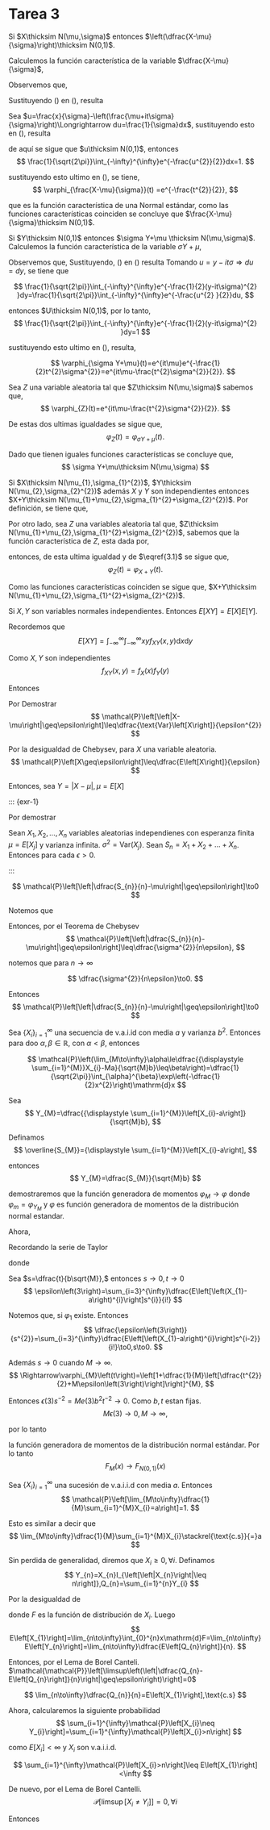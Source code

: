 # Tarea 3

::: {exr-1}
Si $X\thicksim N(\mu,\sigma)$ entonces $\left(\dfrac{X-\mu}{\sigma}\right)\thicksim N(0,1)$.
::: 
Calculemos la función característica de la variable $\dfrac{X-\mu}{\sigma}$, 
\begin{eqnarray}\label{1.1}
\varphi_{\frac{X-\mu}{\sigma}}(t) & = & E\left[e^{it\left(\frac{X-\mu}{\sigma}\right)}\right]\nonumber\\
& = & E\left[e^{\left(\frac{itX}{\sigma}-\frac{it\mu}{\sigma}\right)}\right]\nonumber\\
& = & e^{-\frac{it\mu}{\sigma}}E\left[e^{\left(\frac{itX}{\sigma}\right)}\right]\nonumber\\
& = & e^{-\frac{it\mu}{\sigma}}\int_{-\infty}^{\infty}e^{\frac{itx}{\sigma}}\frac{1}{\sigma\sqrt{2\pi}}e^{-\frac{(x-\mu)^{2}}{2\sigma^{2}}}dx\nonumber\\
& = & e^{-\frac{it\mu}{\sigma}}\frac{1}{\sigma\sqrt{2\pi}}\int_{-\infty}^{\infty}e^{\frac{itx}{\sigma}}e^{-\frac{(x-\mu)^{2}}{2\sigma^{2}}}dx\nonumber\\
& = & e^{-\frac{it\mu}{\sigma}}\frac{1}{\sigma\sqrt{2\pi}}\int_{-\infty}^{\infty}e^{\frac{itx}{\sigma}-\frac{(x-\mu)^{2}}{2\sigma^{2}}}dx\nonumber\\
& = & e^{-\frac{it\mu}{\sigma}}\frac{1}{\sigma\sqrt{2\pi}}\int_{-\infty}^{\infty}e^{-\frac{1}{2}\frac{(x-\mu)^{2}-2itx\sigma}{\sigma^{2}}}dx
\end{eqnarray}

Observemos que, 
\begin{eqnarray}\label{1.2}
\frac{(x-\mu)^{2}-2itx\sigma}{\sigma^{2}} & = & \frac{x^{2}-2x\mu+\mu^{2}-2itx\sigma}{\sigma^{2}}\nonumber\\
& = & \frac{x^{2}}{\sigma^{2}}-\frac{2x\mu}{\sigma^{2}}+\frac{\mu^{2}}{\sigma^{2}}-\frac{2itx\sigma}{\sigma^{2}}\nonumber\\
& = & \frac{x^{2}}{\sigma^{2}}-\frac{2x}{\sigma}\left(\frac{\mu+it\sigma}{\sigma^{2}}\right)+\frac{\mu^{2}}{\sigma^{2}}\nonumber\\
& = & \left(\frac{x}{\sigma}-\left(\frac{\mu+it\sigma}{\sigma}\right)\right)^{2}-\left(\frac{\mu+it\sigma}{\sigma}\right)^{2}+\frac{\mu^{2}}{\sigma^{2}}\nonumber\\
& = & \left(\frac{x}{\sigma}-\left(\frac{\mu+it\sigma}{\sigma}\right)\right)^{2}-\frac{2 it\sigma\mu}{\sigma^{2}}-\frac{(it\sigma)^{2}}{\sigma^{2}}\nonumber\\
& = & \left(\frac{x}{\sigma}-\left(\frac{\mu+it\sigma}{\sigma}\right)\right)^{2}-\frac{2 it\mu}{\sigma}+t^{2}.
\end{eqnarray}

Sustituyendo (\ref{1.2}) en (\ref{1.1}), resulta

\begin{eqnarray}\label{1.3}
\varphi_{\frac{X-\mu}{\sigma}}(t) & = & e^{-\frac{it\mu}{\sigma}}\frac{1}{\sigma\sqrt{2\pi}}\int_{-\infty}^{\infty}e^{-\frac{1}{2}\left[\left(\frac{x}{\sigma}-\left(\frac{\mu+it\sigma}{\sigma}\right)\right)^{2}-\frac{2 it\mu}{\sigma}+t^{2}\right]}dx\nonumber\\
& = & e^{-\frac{it\mu}{\sigma}}e^{\frac{it\mu}{\sigma}-\frac{t^{2}}{2}}\frac{1}{\sigma\sqrt{2\pi}}\int_{-\infty}^{\infty}e^{-\frac{1}{2}\left(\frac{x}{\sigma}-\left(\frac{\mu+it\sigma}{\sigma}\right)\right)^{2}}dx\nonumber\\
& = & e^{-\frac{t^{2}}{2}}\frac{1}{\sigma\sqrt{2\pi}}\int_{-\infty}^{\infty}e^{-\frac{1}{2}\left(\frac{x}{\sigma}-\left(\frac{\mu+it\sigma}{\sigma}\right)\right)^{2}}dx
\end{eqnarray}


Sea $u=\frac{x}{\sigma}-\left(\frac{\mu+it\sigma}{\sigma}\right)\Longrightarrow du=\frac{1}{\sigma}dx$, sustituyendo esto en (\ref{1.3}), resulta

\begin{equation}\label{1.4}
\varphi_{\frac{X-\mu}{\sigma}}(t) = e^{-\frac{t^{2}}{2}}\frac{1}{\sqrt{2\pi}}\int_{-\infty}^{\infty}e^{-\frac{u^{2}}{2}}du
\end{equation}

de aquí se sigue que $u\thicksim N(0,1)$, entonces 
$$
\frac{1}{\sqrt{2\pi}}\int_{-\infty}^{\infty}e^{-\frac{u^{2}}{2}}dx=1.
$$

sustituyendo esto ultimo en (\ref{1.4}), se tiene, 
$$
\varphi_{\frac{X-\mu}{\sigma}}(t) =e^{-\frac{t^{2}}{2}},
$$

que es la función característica de una Normal estándar, como las funciones características coinciden se concluye que $\frac{X-\mu}{\sigma}\thicksim N(0,1)$.

::: {exr-1}
Si $Y\thicksim N(0,1)$ entonces $\sigma Y+\mu \thicksim N(\mu,\sigma)$. Calculemos la función característica de la variable $\sigma Y+\mu$, 
::: 

\begin{eqnarray}\label{2.1}
\varphi_{\sigma Y+\mu}(t) & = & E\left[e^{it(\sigma Y+\mu)}\right]\nonumber\\
& = & E\left[e^{it\sigma Y+it\mu}\right]\nonumber\\
& = & e^{it\mu}E\left[e^{it\sigma Y}\right]\nonumber\\
& = & e^{it\mu}\int_{-\infty}^{\infty}e^{it\sigma y}\frac{1}{\sqrt{2\pi}}e^{\frac{-y^{2}}{2}}dy\nonumber\\
& = & e^{it\mu}\frac{1}{\sqrt{2\pi}}\int_{-\infty}^{\infty}e^{-\frac{1}{2}(y^{2}-2yit\sigma) }dy.
\end{eqnarray} Observemos que, \begin{eqnarray}\label{2.2}
y^{2}-2yit\sigma & = & (y-it\sigma)^{2}-(it\sigma)^{2}\nonumber\\
& = & (y-it\sigma)^{2}+t^{2}\sigma^{2}.
\end{eqnarray} Sustituyendo, (\ref{2.2}) en (\ref{2.1}) resulta \begin{eqnarray}\label{2.3}
\varphi_{\sigma Y+\mu}(t) & = & e^{it\mu}\frac{1}{\sqrt{2\pi}}\int_{-\infty}^{\infty}e^{-\frac{1}{2}((y-it\sigma)^{2}+t^{2}\sigma^{2}) }dy\nonumber\\
& = & e^{it\mu}e^{-\frac{1}{2}t^{2}\sigma^{2}}\frac{1}{\sqrt{2\pi}}\int_{-\infty}^{\infty}e^{-\frac{1}{2}(y-it\sigma)^{2} }dy
\end{eqnarray} Tomando $u=y-it\sigma\Longrightarrow du=dy$, se tiene que 

$$
\frac{1}{\sqrt{2\pi}}\int_{-\infty}^{\infty}e^{-\frac{1}{2}(y-it\sigma)^{2} }dy=\frac{1}{\sqrt{2\pi}}\int_{-\infty}^{\infty}e^{-\frac{u^{2} }{2}}du,
$$

entonces $U\thicksim N(0,1)$, por lo tanto, 
$$
\frac{1}{\sqrt{2\pi}}\int_{-\infty}^{\infty}e^{-\frac{1}{2}(y-it\sigma)^{2} }dy=1
$$

sustituyendo esto ultimo en (\ref{2.3}), resulta,

$$ \varphi_{\sigma Y+\mu}(t)=e^{it\mu}e^{-\frac{1}{2}t^{2}\sigma^{2}}=e^{it\mu-\frac{t^{2}\sigma^{2}}{2}}.
$$

Sea $Z$ una variable aleatoria tal que $Z\thicksim N(\mu,\sigma)$ sabemos que, 
$$ 
\varphi_{Z}(t)=e^{it\mu-\frac{t^{2}\sigma^{2}}{2}}.
$$

De estas dos ultimas igualdades se sigue que, 
$$
 \varphi_{Z}(t)=\varphi_{\sigma Y+\mu}(t).
$$

Dado que tienen iguales funciones características se concluye que, 
$$
\sigma Y+\mu\thicksim N(\mu,\sigma)
$$

::: {exr-1}

Si $X\thicksim N(\mu_{1},\sigma_{1}^{2})$, $Y\thicksim N(\mu_{2},\sigma_{2}^{2})$ además $X$ y $Y$ son independientes entonces $X+Y\thicksim N(\mu_{1}+\mu_{2},\sigma_{1}^{2}+\sigma_{2}^{2})$. Por definición, se tiene que,
:::
\begin{eqnarray}\label{eq:3.1}
\varphi_{X+Y}(t) & = & E[e^{it(X+Y)}]\nonumber\\
& = & E[e^{itX}e^{itY}]\text{ por ser independientes, del ejercicio 4}\nonumber\\
& = & E[e^{itX}]E[e^{itY}]\nonumber\\
& = &  \varphi_{X}(t) \varphi_{Y}(t).
\end{eqnarray}

Por otro lado, sea $Z$ una variables aleatoria tal que, $Z\thicksim N(\mu_{1}+\mu_{2},\sigma_{1}^{2}+\sigma_{2}^{2})$, sabemos que la función característica de $Z$, esta dada por,

\begin{align*}
\varphi_{Z}(t) & = & e^{it(\mu_{1}+\mu_{2})-\frac{t^{2}}{2}(\sigma_{1}^{2}+\sigma_{2}^{2})}\nonumber\\
& = & e^{it\mu_{1}-\frac{t^{2}\sigma_{1}^{2}}{2}+it\mu_{2}-\frac{t^{2}\sigma_{2}^{2}}{2}}\nonumber\\
& = & e^{it\mu_{1}-\frac{t^{2}\sigma_{1}^{2}}{2}}e^{it\mu_{2}-\frac{t^{2}\sigma_{2}^{2}}{2}}\\
& = &  \varphi_{X}(t) \varphi_{Y}(t),
\end{align*}

entonces, de esta ultima igualdad y de $\eqref{3.1}$ se sigue que, 
$$
\varphi_{Z}(t)= \varphi_{X+Y}(t).
$$

Como las funciones características coinciden se sigue que, $X+Y\thicksim N(\mu_{1}+\mu_{2},\sigma_{1}^{2}+\sigma_{2}^{2})$.

::: {exr-1}
Si $X,Y$ son variables normales independientes. Entonces $E\left[XY\right]=E\left[X\right]E\left[Y\right]$. 
:::

Recordemos que 
$$
E\left[XY\right]=\int_{-\infty}^{\infty}\int_{-\infty}^{\infty}xyf_{XY}\left(x,y\right)\mathrm{d}x\mathrm{d}y
$$

Como $X,Y$ son independientes 
$$
f_{XY}\left(x,y\right)=f_{X}\left(x\right)f_{Y}\left(y\right)
$$

Entonces 

\begin{align*}
E\left[XY\right] & =\int_{-\infty}^{\infty}\int_{-\infty}^{\infty}xyf_{XY}\left(x,y\right)\mathrm{d}x\mathrm{d}y\\
 & =\int_{-\infty}^{\infty}\int_{-\infty}^{\infty}xyf_{X}\left(x\right)f_{y}\left(y\right)\mathrm{d}x\mathrm{d}y\\
 & =\left[\int_{-\infty}^{\infty}xf_{X}\left(x\right)\mathrm{d}x\right]\left[\int_{-\infty}^{\infty}yf_{y}\left(y\right)\mathrm{d}y\right]\\
 & =E\left[X\right]E\left[Y\right]
\end{align*}

::: {exr-1}
Por Demostrar
$$
\mathcal{P}\left[\left|X-\mu\right|\geq\epsilon\right]\leq\dfrac{\text{Var}\left[X\right]}{\epsilon^{2}}
$$

::: 
Por la desigualdad de Chebysev, para $X$ una variable aleatoria.
$$
\mathcal{P}\left[X\geq\epsilon\right]\leq\dfrac{E\left[X\right]}{\epsilon}
$$

Entonces, sea $Y=\left|X-\mu\right|,\mu=E\left[X\right]$

\begin{align*}
\mathcal{P}\left[\left|X-\mu\right|\geq\epsilon\right] & =\mathcal{P}\left[\left|X-\mu\right|^{2}\geq\epsilon^{2}\right]\\
 & \leq\dfrac{E\left[\left(X-\mu\right)^{2}\right]}{\epsilon^{2}}=\dfrac{\text{Var}\left[X\right]}{\epsilon^{2}}
\end{align*}
::: {exr-1}

Por demostrar 

Sean $X_{1},X_{2},\ldots,X_{n}$ variables aleatorias independienes
con esperanza finita $\mu=E\left[X_{j}\right]$ y varianza infinita.
$\sigma^{2}=\text{Var}\left(X_{j}\right)$. Sean $S_{n}=X_{1}+X_{2}+\ldots+X_{n}$.
Entonces para cada $\epsilon>0$. 

:::


$$
\mathcal{P}\left[\left|\dfrac{S_{n}}{n}-\mu\right|\geq\epsilon\right]\to0
$$

Notemos que 
\begin{align*}
\text{Var}\left[\dfrac{S_{n}}{n}-\mu\right] & =\dfrac{1}{n^{2}}\text{Var}\left(S_{n}\right)=\dfrac{1}{n^{2}}\sum_{i=1}^{n}\text{Var}\left(X_{i}\right)\\
 & =\dfrac{\sigma^{2}}{n}
\end{align*}

Entonces, por el Teorema de Chebysev
$$
\mathcal{P}\left[\left|\dfrac{S_{n}}{n}-\mu\right|\geq\epsilon\right]\leq\dfrac{\sigma^{2}}{n\epsilon},
$$

notemos que para $n\to\infty$ 

$$
\dfrac{\sigma^{2}}{n\epsilon}\to0.
$$

Entonces 
$$
\mathcal{P}\left[\left|\dfrac{S_{n}}{n}-\mu\right|\geq\epsilon\right]\to0
$$


::: {exr-1}
Sea $\left\{ X_{i}\right\} _{i=1}^{\infty}$ una secuencia de v.a.i.id
con media $a$ y varianza $b^{2}$. Entonces para doo $\alpha,\beta\in\mathbb{R}$,
con $\alpha<\beta$, entonces 

$$
\mathcal{P}\left(\lim_{M\to\infty}\alpha\le\dfrac{{\displaystyle \sum_{i=1}^{M}}X_{i}-Ma}{\sqrt{M}b}\leq\beta\right)=\dfrac{1}{\sqrt{2\pi}}\int_{\alpha}^{\beta}\exp\left(-\dfrac{1}{2}x^{2}\right)\mathrm{d}x
$$

:::

Sea 
$$
Y_{M}=\dfrac{{\displaystyle \sum_{i=1}^{M}}\left[X_{i}-a\right]}{\sqrt{M}b},
$$

Definamos 
$$
\overline{S_{M}}={\displaystyle \sum_{i=1}^{M}}\left[X_{i}-a\right],
$$

entonces 
$$
Y_{M}=\dfrac{S_{M}}{\sqrt{M}b}
$$

demostraremos que la función generadora de momentos $\varphi_{M}\to\varphi$
donde $\varphi_{m}=\varphi_{Y_{M}}$ y $\varphi$ es función generadora
de momentos de la distribución normal estandar. 

Ahora, 
\begin{align*}
\varphi_{M}\left(t\right) & =E\left[\exp\left(t\dfrac{S_{M}}{\sqrt{Mb}}\right)\right]\\
 & =\varphi_{SM}\left(\dfrac{t}{\sqrt{M}b}\right)\\
X_{i}\text{ v.a.i.i.d}\Rightarrow & =\left[\varphi_{\left(X_{1}-a\right)}\left(\dfrac{t}{\sqrt{M}b}\right)\right]^{M}\\
 & =\left[E\left[\exp\left(\dfrac{t}{b\sqrt{M}}\left(X_{1}-a\right)\right)\right]\right]
\end{align*}

Recordando la serie de Taylor 
\begin{align*}
\varphi_{M}\left(t\right) & =\left[\sum_{i=0}^{\infty}\dfrac{E\left[\left(\dfrac{t}{b\sqrt{M}}\left(X_{1}-a\right)\right)^{i}\right]}{i!}\right]^{M}\\
 & =\left[1+\dfrac{1}{2}\left(\dfrac{t}{b\sqrt{M}}\right)^{2}E\left[\left(X_{1}-a\right)^{2}\right]+\epsilon\left(3\right)\right]^{M}\\
 & =\left[1+\dfrac{1}{M}\dfrac{t^{2}}{2}+\epsilon\left(3\right)\right]^{M},
\end{align*}

donde 
\begin{align*}
\epsilon\left(3\right) & =\sum_{i=3}^{\infty}\dfrac{E\left[\left(\dfrac{t}{b\sqrt{M}}\left(X_{1}-a\right)\right)^{i}\right]}{i!},
\end{align*}

Sea $s=\dfrac{t}{b\sqrt{M}},$ entonces $s\to0,t\to0$
$$
\epsilon\left(3\right)=\sum_{i=3}^{\infty}\dfrac{E\left[\left(X_{1}-a\right)^{i}\right]s^{i}}{i!}
$$

Notemos que, si $\varphi_{1}$ existe. Entonces 
$$
\dfrac{\epsilon\left(3\right)}{s^{2}}=\sum_{i=3}^{\infty}\dfrac{E\left[\left(X_{1}-a\right)^{i}\right]s^{i-2}}{i!}\to0,s\to0.
$$

Además $s\to 0$ cuando $M\to\infty$. 
$$
\Rightarrow\varphi_{M}\left(t\right)=\left[1+\dfrac{1}{M}\left[\dfrac{t^{2}}{2}+M\epsilon\left(3\right)\right]\right]^{M},
$$

Entonces $\epsilon\left(3\right)s^{-2}=Me\left(3\right)b^{2}t^{-2}\to0$.
Como $b,t$ estan fijas. 
$$
M\epsilon\left(3\right)\to0,M\to\infty,
$$

por lo tanto 
\begin{align*}
\dfrac{t^{2}}{2}+M\epsilon\left(3\right) & \to\dfrac{t^{2}}{2},M\to\infty\\
\left[1+\dfrac{1}{M}\left[\dfrac{t^{2}}{2}+M\epsilon\left(3\right)\right]\right]^{M} & \to\exp\left(t^{2}\right),M\to\infty\\
\lim_{M\to\infty}\varphi_{M}\left(t\right) & =\exp\left(t^{2}\right)=\varphi\left(t\right),
\end{align*}

la función generadora de momentos de la distribución normal estándar.
Por lo tanto 
$$
F_{M}\left(x\right)\to F_{N\left(0,1\right)}\left(x\right)
$$

\begin{align*}
F_{M}\left(b\right)-F_{M}\left(a\right) & \to F_{N}\left(b\right)-F_{N}\left(a\right)\\
\mathcal{P}\left(\lim_{M\to\infty}\alpha\le\dfrac{{\displaystyle \sum_{i=1}^{M}}X_{i}-Ma}{\sqrt{M}b}\leq\beta\right) & =\dfrac{1}{\sqrt{2\pi}}\int_{\alpha}^{\beta}\exp\left(-\dfrac{1}{2}x^{2}\right)\mathrm{d}x
\end{align*}

::: {exr-1}
Sea $\left\{ X_{i}\right\} _{i=1}^{\infty}$ una sucesión de v.a.i.i.d
con media $a$. Entonces 
$$
\mathcal{P}\left[\lim_{M\to\infty}\dfrac{1}{M}\sum_{i=1}^{M}X_{i}=a\right]=1.
$$

:::

Esto es similar a decir que 
$$
\lim_{M\to\infty}\dfrac{1}{M}\sum_{i=1}^{M}X_{i}\stackrel{\text{c.s}}{=}a
$$

Sin perdida de generalidad, diremos que $X_{i}\geq0,\forall i$. Definamos
$$
Y_{n}=X_{n}I_{\left[\left|X_{n}\right|\leq n\right]},Q_{n}=\sum_{i=1}^{n}Y_{i}
$$

Por la desigualdad de 
\begin{align*}
\sum_{n=1}^{\infty}\mathcal{P}\left[\left|\dfrac{Q_{n}-E\left[Q_{n}\right]}{n}\right|\geq\epsilon\right] & \leq\sum_{n=1}^{\infty}\dfrac{\text{Var}\left(Q_{n}\right)}{\epsilon^{2}n^{2}}=\sum_{n=1}^{\infty}\dfrac{1}{\epsilon^{2}n^{2}}\sum_{i=1}^{n}\text{Var}\left(Y_{i}\right)\\
 & \leq\sum_{n=1}^{\infty}\dfrac{E\left(Y_{n}^{2}\right)}{\epsilon^{2}n^{2}}=\sum_{n=1}^{\infty}\dfrac{1}{\epsilon^{2}n^{2}}\int_{0}^{n}x^{2}\mathrm{d}F\\
 & \leq\sum_{n=1}^{\infty}\dfrac{1}{\epsilon^{2}}\int_{0}^{n}x\mathrm{d}F<\infty,
\end{align*}

donde $F$ es la función de distribución de $X_{i}$. Luego 
$$
E\left[X_{1}\right]=\lim_{n\to\infty}\int_{0}^{n}x\mathrm{d}F=\lim_{n\to\infty}E\left[Y_{n}\right]=\lim_{n\to\infty}\dfrac{E\left[Q_{n}\right]}{n}.
$$

Entonces, por el Lema de Borel Canteli. $\mathcal{\mathcal{P}}\left[\limsup\left(\left|\dfrac{Q_{n}-E\left[Q_{n}\right]}{n}\right|\geq\epsilon\right)\right]=0$

$$
\lim_{n\to\infty}\dfrac{Q_{n}}{n}=E\left[X_{1}\right],\text{c.s}
$$

Ahora, calcularemos la siguiente probabilidad
$$
\sum_{i=1}^{\infty}\mathcal{P}\left[X_{i}\neq Y_{i}\right]=\sum_{i=1}^{\infty}\mathcal{P}\left[X_{i}>n\right]
$$

como $E\left[X_{i}\right]<\infty$ y $X_{i}$ son v.a.i.i.d. 

$$
\sum_{i=1}^{\infty}\mathcal{P}\left[X_{i}>n\right]\leq E\left[X_{1}\right]<\infty
$$

De nuevo, por el Lema de Borel Cantelli. 
$$
\mathcal{P}\left[\limsup\left[X_{i}\neq Y_{i}\right]\right]=0,\forall i
$$

Entonces 
\begin{align*}
X_{i} & =Y_{i},\text{c.s}\\
\Rightarrow & \dfrac{1}{M}\sum_{i=1}^{M}X_{i}\to E\left[X_{1}\right]=\mu.\text{ c.s}
\end{align*}
